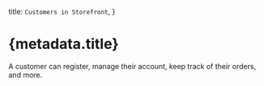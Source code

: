 
  title: `Customers in Storefront`,
}

# {metadata.title}

A customer can register, manage their account, keep track of their orders, and more.

<ChildDocs type="item" onlyTopLevel={true} />
